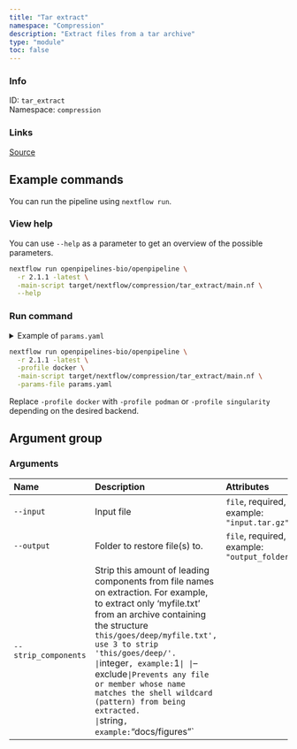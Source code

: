 ```yaml
---
title: "Tar extract"
namespace: "Compression"
description: "Extract files from a tar archive"
type: "module"
toc: false
---
```


::: {.column-margin}

### Info

ID: `tar_extract`  
Namespace: `compression`

### Links
[Source](https://github.com/openpipelines-bio/openpipeline/blob/2.1.1/src/compression/tar_extract/config.vsh.yaml){.btn-action .btn-sm .btn-info .btn role="button"}

:::



## Example commands

You can run the pipeline using `nextflow run`.

### View help

You can use `--help` as a parameter to get an overview of the possible parameters.

```bash
nextflow run openpipelines-bio/openpipeline \
  -r 2.1.1 -latest \
  -main-script target/nextflow/compression/tar_extract/main.nf \
  --help
```

### Run command

<details>
<summary>Example of `params.yaml`</summary>
```yaml
# Arguments
input: # please fill in - example: "input.tar.gz"
# output: "$id.$key.output"
# strip_components: 1
# exclude: "docs/figures"

# Nextflow input-output arguments
publish_dir: # please fill in - example: "output/"
# param_list: "my_params.yaml"
```
</details>

```bash
nextflow run openpipelines-bio/openpipeline \
  -r 2.1.1 -latest \
  -profile docker \
  -main-script target/nextflow/compression/tar_extract/main.nf \
  -params-file params.yaml
```

:::{.callout-note}
Replace `-profile docker` with `-profile podman` or `-profile singularity` depending on the desired backend.
:::

## Argument group

### Arguments

|Name                 |Description                                                                                                                                                                                                              |Attributes                                   |
|:----------|:--------------------------------------------------|:--------------------|
|`--input`            |Input file                                                                                                                                                                                                               |`file`, required, example: `"input.tar.gz"`  |
|`--output`           |Folder to restore file(s) to.                                                                                                                                                                                            |`file`, required, example: `"output_folder"` |
|`--strip_components` |Strip this amount of leading components from file names on extraction. For example, to extract only 'myfile.txt' from an archive containing the structure `this/goes/deep/myfile.txt', use 3 to strip 'this/goes/deep/'. |`integer`, example: `1`                      |
|`--exclude`          |Prevents any file or member whose name matches the shell wildcard (pattern) from being extracted.                                                                                                                        |`string`, example: `"docs/figures"`          |

